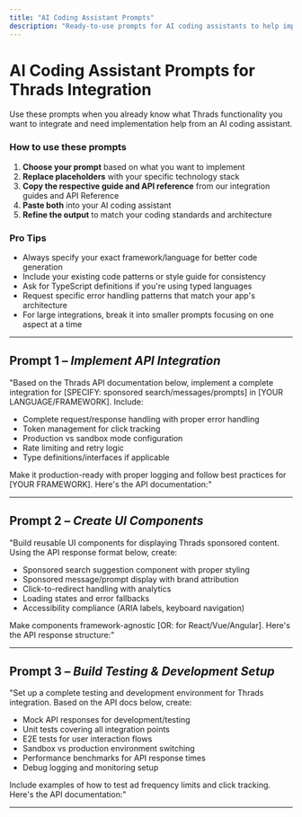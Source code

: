 ```yaml
---
title: "AI Coding Assistant Prompts"
description: "Ready-to-use prompts for AI coding assistants to help implement Thrads API integration"
---
```


# AI Coding Assistant Prompts for Thrads Integration

Use these prompts when you already know what Thrads functionality you want to integrate and need implementation help from an AI coding assistant.

### How to use these prompts

1. **Choose your prompt** based on what you want to implement
2. **Replace placeholders** with your specific technology stack
3. **Copy the respective guide and API reference** from our integration guides and API Reference
4. **Paste both** into your AI coding assistant
5. **Refine the output** to match your coding standards and architecture

### Pro Tips

- Always specify your exact framework/language for better code generation
- Include your existing code patterns or style guide for consistency
- Ask for TypeScript definitions if you're using typed languages
- Request specific error handling patterns that match your app's architecture
- For large integrations, break it into smaller prompts focusing on one aspect at a time

---

## Prompt 1 – *Implement API Integration*

"Based on the Thrads API documentation below, implement a complete integration for [SPECIFY: sponsored search/messages/prompts] in [YOUR LANGUAGE/FRAMEWORK]. Include:

- Complete request/response handling with proper error handling
- Token management for click tracking
- Production vs sandbox mode configuration
- Rate limiting and retry logic
- Type definitions/interfaces if applicable

Make it production-ready with proper logging and follow best practices for [YOUR FRAMEWORK]. Here's the API documentation:"

---

## Prompt 2 – *Create UI Components*

"Build reusable UI components for displaying Thrads sponsored content. Using the API response format below, create:

- Sponsored search suggestion component with proper styling
- Sponsored message/prompt display with brand attribution
- Click-to-redirect handling with analytics
- Loading states and error fallbacks
- Accessibility compliance (ARIA labels, keyboard navigation)

Make components framework-agnostic [OR: for React/Vue/Angular]. Here's the API response structure:"

---

## Prompt 3 – *Build Testing & Development Setup*

"Set up a complete testing and development environment for Thrads integration. Based on the API docs below, create:

- Mock API responses for development/testing
- Unit tests covering all integration points
- E2E tests for user interaction flows
- Sandbox vs production environment switching
- Performance benchmarks for API response times
- Debug logging and monitoring setup

Include examples of how to test ad frequency limits and click tracking. Here's the API documentation:"

---